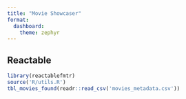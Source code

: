 ```yaml
---
title: "Movie Showcaser"
format: 
  dashboard:
    theme: zephyr
---
```


## Reactable

```r
library(reactablefmtr)
source('R/utils.R')
tbl_movies_found(readr::read_csv('movies_metadata.csv'))
```

